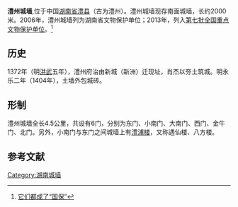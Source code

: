 {{文物保护单位
| 级别 = 全国
| 图片 =
| 名称 = 澧州城墙
| 编号 = 7-1245
| 分类 = 古建筑
| 时代 = 明至清
| 所在 = [[湖南省|湖南省]][[澧县|澧县]]
| 登录 = 2013年
| Cat = 湖南全国重点文物保护单位
}}
'''澧州城墙''',位于中国[[湖南省|湖南省]][[澧县|澧县]]（古为澧州）。澧州城墙现存南面城墙，长约2000米。2006年，澧州城墙列为湖南省文物保护单位；2013年，列入[[第七批全国重点文物保护单位|第七批全国重点文物保护单位]]。<ref>[http://epaper.xxcb.cn/XXCBE/html/2013-05/14/content_2707400.htm 它们都成了“国保” ]</ref>

== 历史 ==
1372年（明[[洪武|洪武]]五年），澧州府治由新城（新洲）迁现址，肖杰以夯土筑城。明永乐二年（1404年），土墙外包城砖。

== 形制 ==
澧州城墙全长4.5公里，共设有6门，分别为东门、小南门、大南门、西门、金牛门、北门。另外，小南门与东门之间城墙上有[[澧浦楼|澧浦楼]]，又称遇仙楼、八方楼。

==参考文献==
{{reflist}}

{{湖南全国重点文物保护单位}}
[[Category:湖南城墙|Category:湖南城墙]]